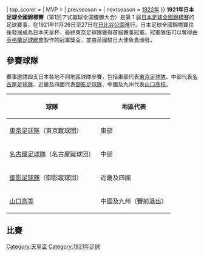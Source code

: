 {{國內足球盃賽賽季
| event_name   = 第1回ア式蹴球全国優勝大会
| year         = 1921年
| country      = {{JPN}}
| num_season   = 1
| title_holder = 
| result_th    = 
| dates        = 1921年11月26日至27日
| num_teams    = 4
| venues       = 
| champions     = [[東京足球隊|東京足球隊]]
| count        = 1
| runner-up    = [[御影足球隊|御影足球隊]]
| matches      = 3
| goals        = 5
| attendance   = {{#expr:}}
| top_scorer   = 
| MVP          = 
| prevseason   = 
| nextseason   = [[1922年日本足球全國錦標賽|1922年]]
}}
'''1921年日本足球全國錦標賽'''（<span lang="ja">第1回ア式蹴球全国優勝大会</span>）是第 1 屆[[天皇杯|日本足球全國錦標賽]]的足球賽事，在1921年11月26日至27日在[[日比谷公園|日比谷公園]]進行。日本足球全國錦標賽往後發展成為日本天皇杯，最終東京足球隊獲得首屆賽事冠軍。冠軍隊伍可以奪得由[[英格蘭足球總會|英格蘭足球總會]]製作的冠軍獎盃，並由英國駐日大使負責頒發。

==參賽球隊==
賽事邀請四支日本各地不同地區球隊參賽，包括東部代表[[東京足球隊|東京足球隊]]、中部代表[[名古屋足球隊|名古屋足球隊]]、近畿及四國代表[[御影足球隊|御影足球隊]]、中國及九州代表[[山口高校|山口高校]]。
{| class="wikitable" style="text-align: center" border="1"
|-
! 球隊
! 地區代表
|-
| align=left|[[東京足球隊|東京足球隊]]（<span lang="ja">東京蹴球団</span>） || 東部
|-
| align=left|[[名古屋足球隊|名古屋足球隊]]（<span lang="ja">名古屋蹴球団</span>） || 中部
|-
| align=left|[[御影足球隊|御影足球隊]]（<span lang="ja">御影蹴球団</span>）|| 近畿及四國
|-
| align=left|[[山口高等|山口高等]] || 中國及九州（賽前退出）
|}
==比賽==
{{Round4
|FS = 85%
|W1 = 13em
|W2 = 3em
<!--準決勝-->
|1921年11月26日
|名古屋足球隊|0
|御影足球隊|4
|
|山口高校（棄權）|
|東京足球隊|
<!--決勝-->
|1921年11月27日
|御影足球隊|0
|東京足球隊|1
}}



[[Category:天皇盃|Category:天皇盃]]
[[Category:1921年足球|Category:1921年足球]]